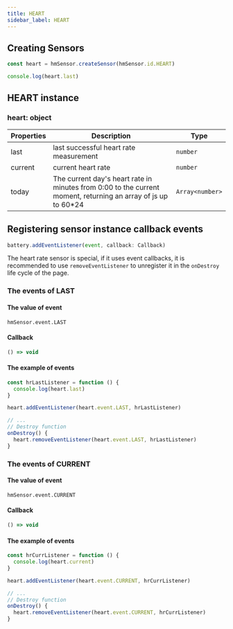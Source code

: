 ```yaml
---
title: HEART
sidebar_label: HEART
---
```


## Creating Sensors

```js
const heart = hmSensor.createSensor(hmSensor.id.HEART)

console.log(heart.last)
```

## HEART instance

### heart: object

| Properties | Description                                                                                                    | Type            |
| ---------- | -------------------------------------------------------------------------------------------------------------- | --------------- |
| last       | last successful heart rate measurement                                                                         | `number`        |
| current    | current heart rate                                                                                             | `number`        |
| today      | The current day's heart rate in minutes from 0:00 to the current moment, returning an array of js up to 60\*24 | `Array<number>` |

## Registering sensor instance callback events

```js
battery.addEventListener(event, callback: Callback)
```

The heart rate sensor is special, if it uses event callbacks, it is recommended to use `removeEventListener` to unregister it in the `onDestroy` life cycle of the page.

### The events of LAST

#### The value of event

`hmSensor.event.LAST`

#### Callback

```ts
() => void
```

#### The example of events

```js
const hrLastListener = function () {
  console.log(heart.last)
}

heart.addEventListener(heart.event.LAST, hrLastListener)

// ...
// Destroy function
onDestroy() {
  heart.removeEventListener(heart.event.LAST, hrLastListener)
}
```

### The events of CURRENT

#### The value of event

`hmSensor.event.CURRENT`

#### Callback

```ts
() => void
```

#### The example of events

```js
const hrCurrListener = function () {
  console.log(heart.current)
}

heart.addEventListener(heart.event.CURRENT, hrCurrListener)

// ...
// Destroy function
onDestroy() {
  heart.removeEventListener(heart.event.CURRENT, hrCurrListener)
}
```
